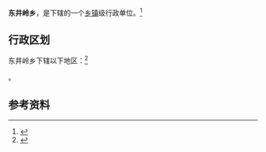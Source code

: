 {{中国乡级行政区|14/04/27/202/000}}

'''东井岭乡'''，是{{PRC admin/fullname|14/04/27/202/000|3}}下辖的一个[[乡镇|乡镇]]级行政单位。<ref>{{PRC admin/ref sgc|{{PRC admin/parent|14/04/27/202/000}}}}</ref>

== 行政区划 ==

东井岭乡下辖以下地区：<ref>{{PRC admin/ref sgc|14/04/27/202/000}}</ref>

{{PRC admin/children|14/04/27/202/000}}。

== 参考资料 ==

{{reflist}}

{{行政区划小作品}}
{{PRC admin/navcat|14/04/27/202/000}}